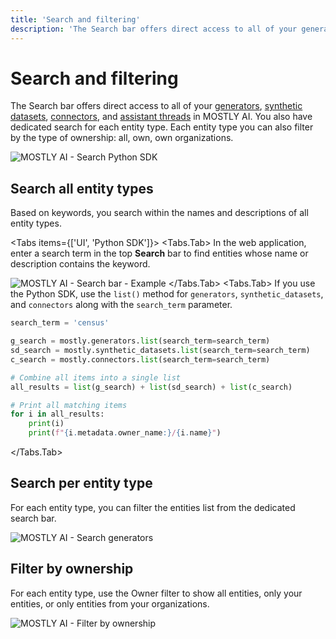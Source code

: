 ```yaml
---
title: 'Search and filtering'
description: 'The Search bar offers direct access to all of your generators, synthetic datasets, connectors, and assistant threads in MOSTLY AI. You also have dedicated search for each entity type. Each entity type you can also filter by the type of ownership: all, own, own organizations.'
---
```



# Search and filtering

The Search bar offers direct access to all of your [generators](/generators), [synthetic datasets](/synthetic-datasets), [connectors](/connectors), and [assistant threads](/assistant) in MOSTLY AI. You also have dedicated search for each entity type. Each entity type you can also filter by the type of ownership: all, own, own organizations.

<Image
    src="/docs/docimages/search/search-python-client.webp"
    alt="MOSTLY AI - Search Python SDK"
    width={800}
    height={500}
/>

## Search all entity types

Based on keywords, you search within the names and descriptions of all entity types.

<Tabs items={['UI', 'Python SDK']}>
<Tabs.Tab>
In the web application, enter a search term in the top **Search** bar to find entities whose name or description contains the keyword.

<Image
    src="/docs/docimages/search/search.webp"
    alt="MOSTLY AI - Search bar - Example"
    width={800}
    height={500}
/>
</Tabs.Tab>
<Tabs.Tab>
If you use the Python SDK, use the `list()` method for `generators`, `synthetic_datasets`, and `connectors` along with the `search_term` parameter.

```python filename="python" copy
search_term = 'census'

g_search = mostly.generators.list(search_term=search_term)
sd_search = mostly.synthetic_datasets.list(search_term=search_term)
c_search = mostly.connectors.list(search_term=search_term)

# Combine all items into a single list
all_results = list(g_search) + list(sd_search) + list(c_search)

# Print all matching items
for i in all_results:
    print(i)
    print(f"{i.metadata.owner_name:}/{i.name}") 
```
</Tabs.Tab>
</Tabs>

## Search per entity type

For each entity type, you can filter the entities list from the dedicated search bar.

<Image
    src="/docs/docimages/search/search-generators.webp"
    alt="MOSTLY AI - Search generators"
    width={800}
    height={500}
/>

## Filter by ownership

For each entity type, use the Owner filter to show all entities, only your entities, or only entities from your organizations.

<Image
    src="/docs/docimages/search/search-filter-by-ownership.webp"
    alt="MOSTLY AI - Filter by ownership"
    width={800}
    height={500}
/>